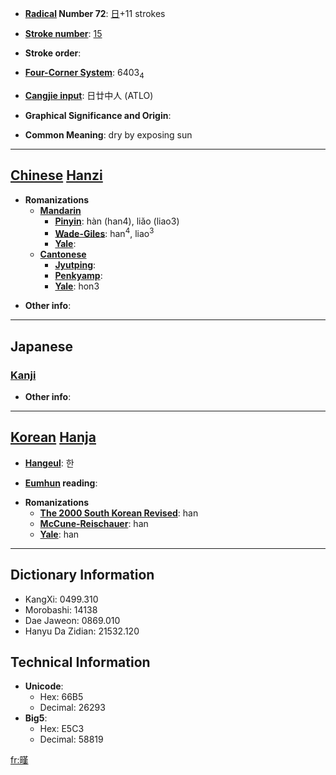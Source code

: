 * '''[[Wiktionary:Chinese radical index| Radical]] Number 72''': [[Wiktionary:Chinese radical index 日|日]]+11 strokes

* '''[[Wiktionary:Chinese total strokes index|Stroke number]]''': [[Wiktionary:Chinese total strokes index 15|15]]

* '''Stroke order''': 

* '''[[Wiktionary:Chinese four corner index|Four-Corner System]]''': 6403<sub>4</sub>

* '''[[Wiktionary:Chinese Cangjie index|Cangjie input]]''': 日廿中人 (ATLO)

* '''Graphical Significance and Origin''': 

* '''Common Meaning''': dry by exposing sun

----

== [[Chinese]] [[Hanzi]] ==

* '''Romanizations'''
** '''[[Mandarin]]'''
*** '''[[Pinyin]]''': hàn (han4), liǎo (liao3)
*** '''[[Wade-Giles]]''': han<sup>4</sup>, liao<sup>3</sup>
*** '''[[Yale]]''': 
** '''[[Cantonese]]'''
*** '''[[Jyutping]]''':
*** '''[[Penkyamp]]''': 
*** '''[[Yale]]''': hon3

* '''Other info''': 

----

==Japanese==
===[[Kanji]]===
{{kanji|on readings=[[かん]] (kan)|kun readings=[[かわかす]] (kawakasu)}}

* '''Other info''':  

----

== [[Korean]] [[Hanja]] ==

* '''[[Hangeul]]''': 한

* '''[[Eumhun]] reading''': 

* '''Romanizations'''
** '''[[The 2000 South Korean Revised Romanization|The 2000 South Korean Revised]]''': han
** '''[[McCune-Reischauer]]''': han
** '''[[Yale]]''': han

----

== Dictionary Information ==

* KangXi: 0499.310
* Morobashi: 14138
* Dae Jaweon: 0869.010
* Hanyu Da Zidian: 21532.120

== Technical Information ==

* '''Unicode''':
** Hex: 66B5
** Decimal: 26293
* '''Big5''':
** Hex: E5C3
** Decimal: 58819

[[fr:暵]]